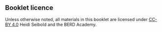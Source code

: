 ## Booklet licence

Unless otherwise noted, all materials in this booklet are licensed under [CC-BY
4.0](https://creativecommons.org/licenses/by/4.0/) Heidi Seibold and the BERD
Academy. 
